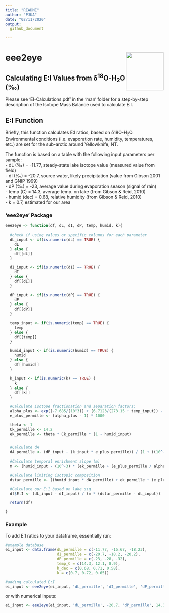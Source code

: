 ```yaml
---
title: "README"
author: "PJKA"
date: "02/11/2020"
output: 
  github_document

---
```

# eee2eye <img src="man/figures/eee2eye_logo.png" width="120" align="right" />

## Calculating E:I Values from δ^18^O-H~2~O (‰)

Please see 'EI-Calculations.pdf' in the 'man' folder for a step-by-step description of the Isotope Mass Balance used to calculate E:I.

## E:I Function  

Briefly, this function calculates E:I ratios, based on δ18O-H~2~O. Environmental conditions (i.e. evaporation rate, humidity, temperatures, etc.) are set for the sub-arctic around Yellowknife, NT.

The function is based on a table with the following input parameters per sample:  
- dL (‰) = -11.77, steady-state lake isotope value (measured value from field)  
- dI (‰) = -20.7, source water, likely precipitation (value from Gibson 2001 and GNIP 1999)  
- dP (‰) = -23, average value during evaporation season (signal of rain)  
- temp (C) = 14.3, average temp. on lake (from Gibson & Reid, 2010)  
- humid (dec) = 0.68, relative humidity (from Gibson & Reid, 2010)  
- k = 0.7, estimated for our area

### 'eee2eye' Package
```r
eee2eye <- function(df, dL, dI, dP, temp, humid, k){

  #check if using values or specific columns for each parameter
  dL_input <- if(is.numeric(dL) == TRUE) {
    dL
  } else {
    df[[dL]]
  }

  dI_input <- if(is.numeric(dI) == TRUE) {
    dI
  } else {
    df[[dI]]
  }

  dP_input <- if(is.numeric(dP) == TRUE) {
    dP
  } else {
    df[[dP]]
  }

  temp_input <- if(is.numeric(temp) == TRUE) {
    temp
  } else {
    df[[temp]]
  }

  humid_input <- if(is.numeric(humid) == TRUE) {
    humid
  } else {
    df[[humid]]
  }

  k_input <- if(is.numeric(k) == TRUE) {
    k
  } else {
    df[[k]]
  }

  #Calculate isotope fractionation and separation factors:
  alpha_plus <- exp((-7.685/(10^3)) + (6.7123/(273.15 + temp_input)) - (1666.4/((273.15 + temp_input)^2)) + (350410/((273.15 + temp_input)^3)))
  e_plus_permille <- (alpha_plus - 1) * 1000

  theta <- 1
  Ck_permille <- 14.2
  ek_permille <- theta * Ck_permille * (1 - humid_input)


  #Calculate dA
  dA_permille <- (dP_input - (k_input * e_plus_permille)) / (1 + ((10^-3) * k_input * e_plus_permille))

  #Calculate temporal enrichment slope (m)
  m <- (humid_input - (10^-3) * (ek_permille + (e_plus_permille / alpha_plus))) / (1 - humid_input + ((10^-3) * ek_permille))

  #Calculate limiting isotopic composition
  dstar_permille <- ((humid_input * dA_permille) + ek_permille + (e_plus_permille/alpha_plus)) / (humid_input - ((10^-3) * (ek_permille + (e_plus_permille/alpha_plus))))

  #Calculate our E:I based on lake sig
  df$E.I <- (dL_input - dI_input) / (m * (dstar_permille - dL_input))

  return(df)

}
```

### Example
To add E:I ratios to your dataframe, essentially run:
```r
#example database
ei_input <- data.frame(dL_permille = c(-11.77, -15.67, -18.23),
                       dI_permille = c(-20.7, -18.2, -20.2),
                       dP_permille = c(-23, -28, -32), 
                       temp_C = c(14.3, 12.1, 8.9), 
                       h_dec = c(0.68, 0.71, 0.58), 
                       k = c(0.7, 0.72, 0.65))

#adding calculated E:I
ei_input <- eee2eye(ei_input, 'dL_permille', 'dI_permille', 'dP_permille', 'temp_C', 'h_dec', 'k')

```
or with numerical inputs:
```r
ei_input <- eee2eye(ei_input, 'dL_permille', -20.7, 'dP_permille', 14.3, 0.68, 0.7)
```
